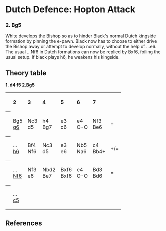 {{Chess Opening Theory/Position|=
|Dutch Defence with 2.Bg5|
   |rd|nd|bd|qd|kd|bd|nd|rd|=
   |pd|pd|pd|pd|pd|  |pd|pd|=
   |  |  |  |  |  |  |  |  |=
   |  |  |  |  |  |pd|bl|  |=
   |  |  |  |pl|  |  |  |  |=
   |  |  |  |  |  |  |  |  |=
   |pl|pl|pl|  |pl|pl|pl|pl|=
   |rl|nl|  |ql|kl|bl|nl|rl|=
|moves=1.d4 f5 2. Bg5
|eco=[[Chess/ECOA|A80]]
|parent=[[Chess/Dutch Defence|Dutch Defence]]
}}
= Dutch Defence: Hopton Attack =
===2. Bg5===
White develops the Bishop so as to hinder Black's normal Dutch kingside formation by pinning the e-pawn. Black now has to choose to either drive the Bishop away or attempt to develop normally, without the help of ...e6. The usual ...Nf6 in Dutch formations can now be replied by Bxf6, foiling the usual setup. If black plays h6, he weakens his kingside.

==Theory table==
{{Chess Opening Theory/Table}}

'''1. d4 f5 2.Bg5'''
<table border="0" cellspacing="0" cellpadding="4">
	<tr>
		<th></th>
		<th align="left">2</th>
		<th align="left">3</th>
		<th align="left">4</th>
		<th align="left">5</th>
		<th align="left">6</th>
		<th align="left">7</th>
	</tr>
	<tr>
		<th align="right"></th>
		<td>Bg5<br>[[/2...g6|g6]]</td>
		<td>Nc3<br>d5</td>
		<td>h4<br>Bg7</td>
		<td>e3<br>c6</td>
		<td>e4<br>O-O</td>
		<td>Nf3<br>Be6</td>
		<td>=</td>
	</tr>
	<tr>
		<th align="right"></th>
		<td>...<br>[[/2...h6|h6]]</td>
		<td>Bf4<br>Nf6</td>
		<td>Nc3<br>d5</td>
		<td>e3<br>e6</td>
		<td>Nb5<br>Na6</td>
		<td>c4<br>Bb4+</td>
		<td>+/=</td>
	</tr>
	<tr>
		<th align="right"></th>
		<td>...<br>[[/2...Nf6|Nf6]]</td>
		<td>Nf3<br>e6</td>
		<td>Nbd2<br>Be7</td>
		<td>Bxf6<br>Bxf6</td>
		<td>e4<br>O-O</td>
		<td>Bd3<br>Bd6</td>
		<td>=</td>
	</tr>
	<tr>
		<th align="right"></th>
		<td>...<br>[[/2...c5|c5]]</td>
	</tr>
</table>
{{ChessMid}}
{{Wikipedia|Dutch Defence}}

==References==
{{reflist}}
{{NCO}}
{{Chess Opening Theory/Footer}}

